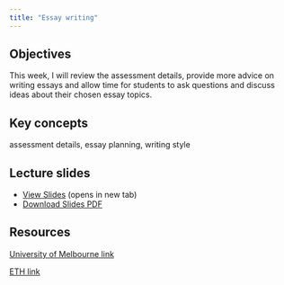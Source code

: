```yaml
---
title: "Essay writing"
---
```


## Objectives

This week, I will review the assessment details, provide more advice on writing essays and allow time for students to ask questions and discuss ideas about their chosen essay topics.

::: {.callout-note icon="false"}
## Key concepts
assessment details, essay planning, writing style

:::

## Lecture slides

- [View Slides](slides/week14/14_essay_slides.html){target="_blank"} (opens in new tab)
- [Download Slides PDF](slides/week14/14_essay_slides.pdf){download="14_essay_slides.pdf"}

## Resources

[University of Melbourne link](https://students.unimelb.edu.au/academic-skills/resources/reading,-writing-and-referencing/essays/writing-a-great-essay)

[ETH link](https://library.ethz.ch/en/researching-and-publishing/scientific-writing-at-eth-zurich.html)
